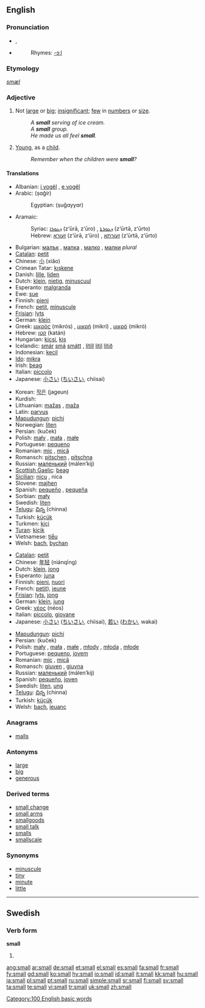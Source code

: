 {{see|smäll}}
{{wikipedia|dab=small}}
==English==

{{rank|country|course|side|222|small|cannot|father|nor}}

===Pronunciation===
*{{IPA|/smɔːl/}}, {{SAMPA|/smO:l/}}
*{{audio|en-us-small.ogg|Audio (US)}}
*:Rhymes: [[Rhymes:English:-ɔːl|-ɔːl]]

===Etymology===
{{OE.}} ''[[smæl]]''

===Adjective===
{{en-adj|er}}

# Not [[large]] or [[big]]; [[insignificant]]; [[few]] in [[numbers]] or [[size]].
#:''A '''small''' serving of ice cream.''
#:''A '''small''' group.''
#:''He made us all feel '''small'''.''
# {{figurative}} [[young|Young]], as a [[child]].
#:''Remember when the children were '''small'''?''

====Translations====
{{trans-top|small}}
*Albanian: [[i vogël]] {{m}}, [[e vogël]] {{f}}
*Arabic: {{ARchar|[[صغير]]}} (ṣɑğír)
*:Egyptian: {{ARchar|[[صغير]]}} (ṣuğɑyyɑr)
*Aramaic:
*:Syriac: [[ܙܥܘܪܐ]] (z‘ūrā, z‘ūro) {{m}}, [[ܙܥܘܪܬܐ]] (z‘ūrtā, z‘ūrto) {{f}}
*:Hebrew: [[זעורא]] (z‘ūrā, z‘ūro) {{m}}, [[זעורתא]] (z‘ūrtā, z‘ūrto) {{f}}
*Bulgarian: [[малък]] {{m}}, [[малка]] {{f}}, [[малко]] {{n}}, [[малки]] ''plural''
*[[Catalan]]: [[petit]]
*Chinese: [[小]] (xiǎo)
*Crimean Tatar: [[kışkene]]
*Danish: [[lille]], [[liden]]
*Dutch: [[klein]], [[nietig]], [[minuscuul]]
*Esperanto: [[malgranda]]
*Ewe: [[sue]]
*Finnish: [[pieni]]
*French: [[petit]], [[minuscule]]
*[[Frisian]]: [[lyts]]
*German: [[klein]]
*Greek: [[μικρός]] (mikrós) {{m}}, [[μικρή]] (mikri) {{f}}, [[μικρό]] (mikrό) {{n}}
*Hebrew: [[קטן]] (katán)
*Hungarian: [[kicsi]], [[kis]]
*Icelandic: [[smár]] {{m}} [[smá]] {{f}} [[smátt]] {{n}}, [[lítill]] {{m}} [[lítil]] {{f}} [[lítið]] {{n}}
*Indonesian: [[kecil]]
*[[Ido]]: [[mikra]]
*Irish: [[beag]]
*Italian: [[piccolo]]
*Japanese: [[小さい]] ([[ちいさい]], chiisai)
{{trans-mid}}
*Korean: [[작은]] (jageun)
*Kurdish: {{KUchar|[[بچووک]]}}
*Lithuanian: [[mažas]] {{m}}, [[maža]] {{f}} {{n}}
*Latin: [[parvus]]
*[[Mapudungun]]: [[pichi]]
*Norwegian: [[liten]]
*Persian: {{FAchar|[[کوچک]]}} (kuček)
*Polish: [[mały]] {{m}}, [[mała]] {{f}}, [[małe]] {{n}}
*Portuguese: [[pequeno]]
*Romanian: [[mic]] {{m}}, [[mică]] {{f}}
*Romansch: [[pitschen]] {{m}}, [[pitschna]] {{f}}
*Russian: [[маленький]] (málen’kij)
*[[Scottish Gaelic]]: [[beag]]
*[[Sicilian]]: [[nicu]] {{m}}, nica {{f}}
*Slovene: [[majhen]]
*Spanish: [[pequeño]] {{m}}, [[pequeña]] {{f}}
*Sorbian: [[mały]]
*Swedish: [[liten]]
*[[Telugu]]: [[చిన్న]] (chinna)
*Turkish: [[küçük]]
*Turkmen: [[kiçi]]
*[[Turan]]: [[kiçik]]
*Vietnamese: [[tiểu]]
*Welsh: [[bach]], [[bychan]]
{{trans-bottom}}

{{trans-top|young}}
*[[Catalan]]: [[petit]]
*Chinese: [[年轻]] (niánqīng)
*Dutch: [[klein]], [[jong]]
*Esperanto: [[juna]]
*Finnish: [[pieni]], [[nuori]]
*French: [[petit]]), [[jeune]]
*[[Frisian]]: [[lyts]], [[jong]]
*German: [[klein]], [[jung]]
*Greek: [[νέος]] (néos) {{m}}
*Italian: [[piccolo]], [[giovane]]
*Japanese: [[小さい]] ([[ちいさい]], chiisai), [[若い]] ([[わかい]], wakai)
{{trans-mid}}
*[[Mapudungun]]: [[pichi]]
*Persian: {{FAchar|[[کوچِک]]}} (kuček)
*Polish: [[mały]] {{m}}, [[mała]] {{f}}, [[małe]] {{n}}, [[młody]] {{m}}, [[młoda]] {{f}}, [[młode]] {{n}}
*Portuguese: [[pequeno]], [[jovem]]
*Romanian: [[mic]] {{m}}, [[mică]] {{f}}
*Romansch: [[giuven]] {{m}}, [[giuvna]] {{f}}
*Russian: [[маленький]] (málen’kij)
*Spanish: [[pequeño]], [[joven]]
*Swedish: [[liten]], [[ung]]
*[[Telugu]]: [[చిన్న]] (chinna)
*Turkish: [[küçük]]
*Welsh: [[bach]], [[ieuanc]]
{{trans-bottom}}

===Anagrams===
*[[malls]]

===Antonyms===
*[[large]]
*[[big]]
*[[generous]]

===Derived terms===
*[[small change]]
*[[small arms]]
*[[smallgoods]]
*[[small talk]]
*[[smalls]]
*[[smallscale]]

===Synonyms===
{{saurus|tiny}}
*[[minuscule]]
*[[tiny]]
*[[minute]]
*[[little]]

[[Category:100 English basic words]]

----

==Swedish==

===Verb form===
'''small'''

# {{sv-verb-form-past|smälla}}

[[ang:small]]
[[ar:small]]
[[de:small]]
[[et:small]]
[[el:small]]
[[es:small]]
[[fa:small]]
[[fr:small]]
[[fy:small]]
[[gd:small]]
[[ko:small]]
[[hy:small]]
[[io:small]]
[[id:small]]
[[it:small]]
[[kk:small]]
[[hu:small]]
[[ja:small]]
[[pl:small]]
[[pt:small]]
[[ru:small]]
[[simple:small]]
[[sr:small]]
[[fi:small]]
[[sv:small]]
[[ta:small]]
[[te:small]]
[[vi:small]]
[[tr:small]]
[[uk:small]]
[[zh:small]]